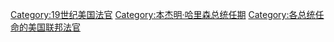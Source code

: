 [[Category:19世纪美国法官|Category:19世纪美国法官]]
[[Category:本杰明·哈里森总统任期|Category:本杰明·哈里森总统任期]]
[[Category:各总统任命的美国联邦法官|Category:各总统任命的美国联邦法官]]